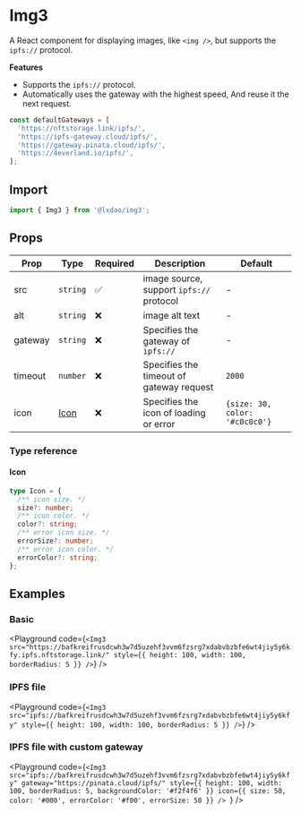 # Img3

A React component for displaying images, like `<img />`, but supports the `ipfs://` protocol.

**Features**

- Supports the `ipfs://` protocol.
- Automatically uses the gateway with the highest speed, And reuse it the next request.

```jsx
const defaultGateways = [
  'https://nftstorage.link/ipfs/',
  'https://ipfs-gateway.cloud/ipfs/',
  'https://gateway.pinata.cloud/ipfs/',
  'https://4everland.io/ipfs/',
];
```

## Import

```js copy
import { Img3 } from '@lxdao/img3';
```

## Props

| Prop    | Type          | Required | Description                              | Default                        |
| ------- | ------------- | -------- | ---------------------------------------- | ------------------------------ |
| src     | `string`      | ✅       | image source, support `ipfs://` protocol | -                              |
| alt     | `string`      | ❌       | image alt text                           | -                              |
| gateway | `string`      | ❌       | Specifies the gateway of `ipfs://`       | -                              |
| timeout | `number`      | ❌       | Specifies the timeout of gateway request | `2000`                         |
| icon    | [Icon](#icon) | ❌       | Specifies the icon of loading or error   | `{size: 30, color: '#c0c0c0'}` |

### Type reference

#### Icon

```ts
type Icon = {
  /** icon size. */
  size?: number;
  /** icon color. */
  color?: string;
  /** error icon size. */
  errorSize?: number;
  /** error icon color. */
  errorColor?: string;
};
```

## Examples

### Basic

<Playground
  code={`
  <Img3
    src="https://bafkreifrusdcwh3w7d5uzehf3vvm6fzsrg7xdabvbzbfe6wt4jiy5y6kfy.ipfs.nftstorage.link/"
    style={{ height: 100, width: 100, borderRadius: 5 }}
  />
 `}
/>

### IPFS file

<Playground
  code={`
  <Img3
    src="ipfs://bafkreifrusdcwh3w7d5uzehf3vvm6fzsrg7xdabvbzbfe6wt4jiy5y6kfy"
    style={{ height: 100, width: 100, borderRadius: 5 }}
   />
`}
/>

### IPFS file with custom gateway

<Playground
  code={`<Img3
  src="ipfs://bafkreifrusdcwh3w7d5uzehf3vvm6fzsrg7xdabvbzbfe6wt4jiy5y6kfy"
  gateway="https://pinata.cloud/ipfs/"
  style={{ height: 100, width: 100, borderRadius: 5, backgroundColor: '#f2f4f6' }}
  icon={{
    size: 50,
    color: '#000',
    errorColor: '#f00',
    errorSize: 50
  }}
/>
`}
/>
